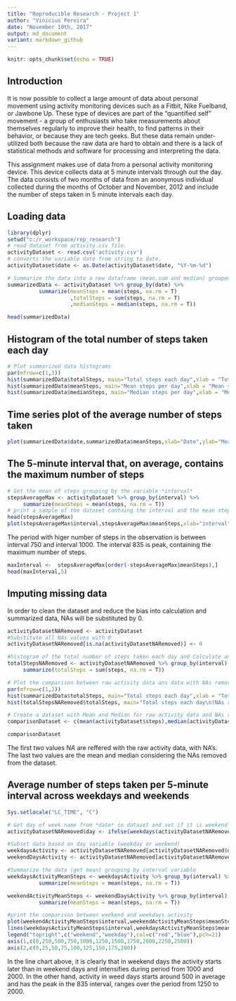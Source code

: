 ---
title: "Reproducible Research - Project 1"
author: "Vinicius Pereira"
date: "November 10th, 2017"
output: md_document
variant: markdown_github
---

```{r setup, include=FALSE}
knitr::opts_chunk$set(echo = TRUE)
```

## Introduction

It is now possible to collect a large amount of data about personal movement using activity monitoring devices such as a Fitbit, Nike Fuelband, or Jawbone Up. These type of devices are part of the "quantified self" movement - a group of enthusiasts who take measurements about themselves regularly to improve their health, to find patterns in their behavior, or because they are tech geeks. But these data remain under-utilized both because the raw data are hard to obtain and there is a lack of statistical methods and software for processing and interpreting the data.

This assignment makes use of data from a personal activity monitoring device. This device collects data at 5 minute intervals through out the day. The data consists of two months of data from an anonymous individual collected during the months of October and November, 2012 and include the number of steps taken in 5 minute intervals each day.

## Loading data

```{r, warning=FALSE,message=FALSE}
library(dplyr)
setwd("c:/r_workspace/rep_research")
# read dataset from activity.csv file.
activityDataset <- read.csv('activity.csv')
# converts the variable date from string to date.
activityDataset$date <- as.Date(activityDataset$date, "%Y-%m-%d")

# Summarize the data into a new dataframe (mean,sum and median) grouped by date variable
summarizedData <- activityDataset %>% group_by(date) %>%
          summarize(meanSteps = mean(steps, na.rm = T)
                    ,totalSteps = sum(steps, na.rm = T)
                    ,medianSteps = median(steps, na.rm = T))

head(summarizedData)
```

## Histogram of the total number of steps taken each day 
```{r}
# Plot summarized data histograms
par(mfrow=c(1,3))
hist(summarizedData$totalSteps, main="Total steps each day",xlab = "Total steps per day",ylab = "Frequency")
hist(summarizedData$meanSteps, main="Mean steps per day",xlab = "Mean steps per day",ylab = "Frequency")
hist(summarizedData$medianSteps, main="Median steps per day",xlab = "Median steps per day",ylab = "Frequency")
```

## Time series plot of the average number of steps taken
```{r}
plot(summarizedData$date,summarizedData$meanSteps,xlab="Date",ylab="Mean steps",type="l")
```

## The 5-minute interval that, on average, contains the maximum number of steps
```{r}
# Get the mean of steps grouping by the variable *interval*
stepsAverageMax <- activityDataset %>% group_by(interval) %>%
     summarize(meanSteps = mean(steps, na.rm = T))
# print a sample of the dataset containg the interval and the mean steps
head(stepsAverageMax)
plot(stepsAverageMax$interval,stepsAverageMax$meanSteps,xlab="interval",ylab="Mean steps",type="l")
```

The period with higer number of steps in the observation is between interval 750 and interval 1000.
The interval 835 is peak, containing the maximum number of steps.
```{r}
maxInterval <-  stepsAverageMax[order(-stepsAverageMax$meanSteps),]
head(maxInterval,5)
```

## Imputing missing data
In order to clean the dataset and reduce the bias into calculation and summarized data, NAs will be substituted by 0. 
```{r}
activityDatasetNARemoved <- activityDataset
#Substitute all NAs values with 0
activityDatasetNARemoved[is.na(activityDatasetNARemoved)] <- 0

#histogram of the total number of steps taken each day and Calculate and report the mean and median total number of steps taken per day
totalStepsNARemoved <- activityDatasetNARemoved %>% group_by(interval) %>%
     summarize(totalSteps = sum(steps, na.rm = T))

# Plot the comparison between raw activity data ans data with NAs removed
par(mfrow=c(1,2))
hist(summarizedData$totalSteps, main="Total steps each day",xlab = "Total steps per day",ylab = "Frequency")
hist(totalStepsNARemoved$totalSteps, main="Total steps each day\n(NAs removed)",xlab = "Total steps per day",ylab = "Frequency")

# Create a dataset with Mean and Median for raw activity data and NAs removed
comparisonDataset <- c(mean(activityDataset$steps),median(activityDataset$steps),mean(activityDatasetNARemoved$steps),median(activityDatasetNARemoved$steps))

comparisonDataset
```
The first two values *NA* are reffered with the raw activity data, with NA's. The last two values are the mean and median considering the NAs removed from the dataset.


## Average number of steps taken per 5-minute interval across weekdays and weekends 
```{r echo=FALSE,results=FALSE}
Sys.setlocale("LC_TIME", "C")
```
```{r}
# Get day of week name from *date* in dataset and set if it is weekend or weekday
activityDatasetNARemoved$day <- ifelse(weekdays(activityDatasetNARemoved$date) %in% c("Saturday", "Sunday"), "weekend", "weekday")

#Subset data based on day variable (weekday or weekend)
weekdaysActivity <- activityDatasetNARemoved[activityDatasetNARemoved$day == "weekday",]
weekendDaysActivity <- activityDatasetNARemoved[activityDatasetNARemoved$day == "weekend",]

#Summarize the data (get mean) grouping by interval variable
weekdaysActivityMeanSteps <- weekdaysActivity %>% group_by(interval) %>%
          summarize(meanSteps = mean(steps, na.rm = T))

weekendActivityMeanSteps <- weekendDaysActivity %>% group_by(interval) %>%
          summarize(meanSteps = mean(steps, na.rm = T))

#print the comparison between weekend and weekdays activity
plot(weekendActivityMeanSteps$interval,weekendActivityMeanSteps$meanSteps,xlab="Interval",ylab="Mean steps",type="l", main="Average steps per interval\nAccros weekdays and weekend",col="red",ylim=range(0:200))
lines(weekdaysActivityMeanSteps$interval,weekdaysActivityMeanSteps$meanSteps, type="l", col="blue")
legend("topright",c("weekend","weekday"),col=c("red","blue"),pch=21)
axis(1,c(0,250,500,750,1000,1250,1500,1750,2000,2250,2500))
axis(2,c(0,25,50,75,100,125,150,175,200))
```

In the line chart above, it is clearly that in weekend days the activity starts later than in weekend days and intensifies during period from 1000 and 2000. In the other hand, activity in weed days starts around 500 in average and has the peak in the 835 interval, ranges over the period from 1250 to 2000.